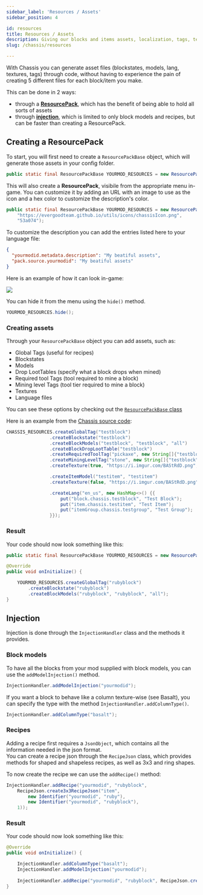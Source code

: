 ```yaml
---
sidebar_label: 'Resources / Assets'
sidebar_position: 4

id: resources
title: Resources / Assets
description: Giving our blocks and items assets, localization, tags, textures
slug: /chassis/resources

---
```


With Chassis you can generate asset files (blockstates, models, lang, textures, tags) through code, without having to experience the pain of creating 5 different files for each block/item you make.

This can be done in 2 ways: 
- through a [**ResourcePack**](#creating-a-resourcepack), which has the benefit of being able to hold all sorts of assets
- through [**injection**](#injection), which is limited to only block models and recipes, but can be faster than creating a ResourcePack.

## Creating a ResourcePack

To start, you will first need to create a `ResourcePackBase` object, which will generate those assets in your config folder.  

```java
public static final ResourcePackBase YOURMOD_RESOURCES = new ResourcePackBase(YOURMOD_CONFIGS, "yourmodid");
```

This will also create a **ResourcePack**, visibile from the appropriate menu in-game. You can customize it by adding an URL with an image to use as the icon and a hex color to customize the description's color.

```java
public static final ResourcePackBase YOURMOD_RESOURCES = new ResourcePackBase(YOURMOD_CONFIGS, "yourmodid", 
    "https://evergoodteam.github.io/utils/icons/chassisIcon.png", 
    "53a074");
```

To customize the description you can add the entries listed here to your language file:

```json title="en_us.lang"
{
  "yourmodid.metadata.description": "My beatiful assets",
  "pack.source.yourmodid": "My beatiful assets"
}
```

Here is an example of how it can look in-game:

![](/img/chassisResourcePack.png)

You can hide it from the menu using the `hide()` method.

```java
YOURMOD_RESOURCES.hide();
```

### Creating assets

Through your `ResourcePackBase` object you can add assets, such as:
- Global Tags (useful for recipes)
- Blockstates
- Models
- Drop LootTables (specify what a block drops when mined)
- Required tool Tags (tool required to mine a block)
- Mining level Tags (tool tier required to mine a block)
- Textures
- Language files

You can see these options by checking out the [`ResourcePackBase` class](https://github.com/EvergoodTeam/Chassis/blob/1.19/src/main/java/evergoodteam/chassis/objects/resourcepacks/ResourcePackBase.java)

Here is an example from the [Chassis source code](https://github.com/EvergoodTeam/Chassis):
```java
CHASSIS_RESOURCES.createGlobalTag("testblock")
                .createBlockstate("testblock")
                .createBlockModels("testblock", "testblock", "all")
                .createBlockDropLootTable("testblock")
                .createRequiredToolTag("pickaxe", new String[]{"testblock"})
                .createMiningLevelTag("stone", new String[]{"testblock"})
                .createTexture(true, "https://i.imgur.com/BAStRdD.png", "testblock") // Truly a legendary URL

                .createItemModel("testitem", "testitem")
                .createTexture(false, "https://i.imgur.com/BAStRdD.png", "testitem")

                .createLang("en_us", new HashMap<>() {{
                    put("block.chassis.testblock", "Test Block");
                    put("item.chassis.testitem", "Test Item");
                    put("itemGroup.chassis.testgroup", "Test Group");
                }});
```

### Result

Your code should now look something like this:

```java title="MyMod.java"
public static final ResourcePackBase YOURMOD_RESOURCES = new ResourcePackBase(YOURMOD_CONFIGS, "yourmodid");

@Override
public void onInitialize() {

    YOURMOD_RESOURCES.createGlobalTag("rubyblock")
        .createBlockstate("rubyblock")
        .createBlockModels("rubyblock", "rubyblock", "all");
}
```

## Injection

Injection is done through the `InjectionHandler` class and the methods it provides.

### Block models

To have all the blocks from your mod supplied with block models, you can use the `addModelInjection()` method.

```java
InjectionHandler.addModelInjection("yourmodid");
```

If you want a block to behave like a column texture-wise (see Basalt), you can specify the type with the method `InjectionHandler.addColumnType()`.

```java
InjectionHandler.addColumnType("basalt");
```

### Recipes

Adding a recipe first requires a `JsonObject`, which contains all the information needed in the json format.  
You can create a recipe json through the `RecipeJson` class, which provides methods for shaped and shapeless recipes, as well as 3x3 and ring shapes.

To now create the recipe we can use the `addRecipe()` method:

```java
InjectionHandler.addRecipe("yourmodid", "rubyblock", 
    RecipeJson.create3x3RecipeJson("item", 
        new Identifier("yourmodid", "ruby"), 
        new Identifier("yourmodid", "rubyblock"), 
    1));
```

### Result

Your code should now look something like this:

```java title="MyMod.java"
@Override
public void onInitialize() {

    InjectionHandler.addColumnType("basalt");
    InjectionHandler.addModelInjection("yourmodid");
    
    InjectionHandler.addRecipe("yourmodid", "rubyblock", RecipeJson.create3x3RecipeJson("item", new Identifier("yourmodid", "ruby"), new Identifier("yourmodid", "rubyblock"), 1));
}
```